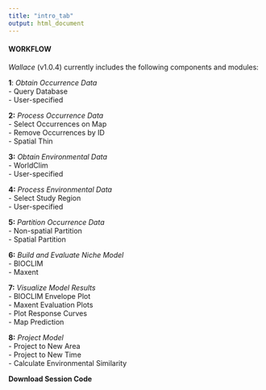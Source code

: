 ```yaml
---
title: "intro_tab"
output: html_document
---
```


#### WORKFLOW

*Wallace* (v1.0.4) currently includes the following components and modules:  

**1**: *Obtain Occurrence Data*  
- Query Database  
- User-specified

**2:** *Process Occurrence Data*  
- Select Occurrences on Map  
- Remove Occurrences by ID  
- Spatial Thin  

**3:** *Obtain Environmental Data*  
- WorldClim  
- User-specified 

**4:** *Process Environmental Data*  
- Select Study Region  
- User-specified 

**5:** *Partition Occurrence Data*  
- Non-spatial Partition  
- Spatial Partition  

**6:** *Build and Evaluate Niche Model*  
- BIOCLIM  
- Maxent  

**7:** *Visualize Model Results*  
- BIOCLIM Envelope Plot  
- Maxent Evaluation Plots  
- Plot Response Curves  
- Map Prediction  

**8:** *Project Model*  
- Project to New Area  
- Project to New Time  
- Calculate Environmental Similarity  

**Download Session Code**  
